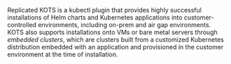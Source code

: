 Replicated KOTS is a kubectl plugin that provides highly successful installations of Helm charts and Kubernetes applications into customer-controlled environments, including on-prem and air gap environments. KOTS also supports installations onto VMs or bare metal servers through _embedded clusters_, which are clusters built from a customized Kubernetes distribution embedded with an application and provisioned in the customer environment at the time of installation.